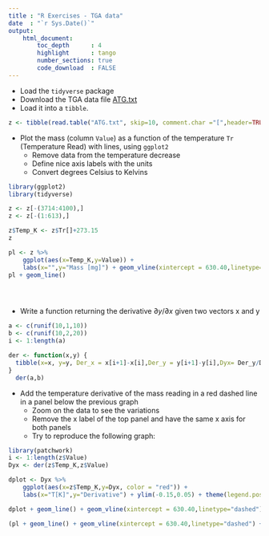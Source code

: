 ---
title : "R Exercises - TGA data"
date  : "`r Sys.Date()`"
output: 
    html_document:
        toc_depth      : 4
        highlight      : tango
        number_sections: true
        code_download  : FALSE
---

- Load the `tidyverse` package
- Download the TGA data file <a href="Data/ATG.txt" download target="_blank">ATG.txt</a>
- Load it into a `tibble`.

```{r include=TRUE, warning = FALSE, message=FALSE, cache=FALSE}
z <- tibble(read.table("ATG.txt", skip=10, comment.char ="[",header=TRUE, nrow=4088 ) )
```

- Plot the mass (column `Value`) as a function of the temperature `Tr` (Temperature Read) with lines, using `ggplot2`
    + Remove data from the temperature decrease
    + Define nice axis labels with the units
    + Convert degrees Celsius to Kelvins

```{r include=TRUE, warning = FALSE, message=FALSE, cache=FALSE}
library(ggplot2)
library(tidyverse)

z <- z[-(3714:4100),]
z <- z[-(1:613),]

z$Temp_K <- z$Tr[]+273.15
z

pl <- z %>%
    ggplot(aes(x=Temp_K,y=Value)) +
    labs(x="",y="Mass [mg]") + geom_vline(xintercept = 630.40,linetype="dashed") + theme(axis.text.x=element_blank()) 
pl + geom_line() 





```


- Write a function returning the derivative $\partial y/\partial x$ given two vectors x and y

```{r include=TRUE, warning = FALSE, message=FALSE, cache=FALSE}
a <- c(runif(10,1,10))  
b <- c(runif(10,2,20))
i <- 1:length(a)

der <- function(x,y) {
  tibble(x=x, y=y, Der_x = x[i+1]-x[i],Der_y = y[i+1]-y[i],Dyx= Der_y/Der_x)
}
  der(a,b)


```


- Add the temperature derivative of the mass reading in a red dashed line in a panel below the previous graph
    + Zoom on the data to see the variations
    + Remove the x label of the top panel and have the same x axis for both panels
    + Try to reproduce the following graph:

```{r include=TRUE, warning = FALSE, message=FALSE, cache=FALSE}

library(patchwork)
i <- 1:length(z$Value)
Dyx <- der(z$Temp_K,z$Value)

dplot <- Dyx %>% 
    ggplot(aes(x=z$Temp_K,y=Dyx, color = "red")) +
    labs(x="T[K]",y="Derivative") + ylim(-0.15,0.05) + theme(legend.position = "none") 

dplot + geom_line() + geom_vline(xintercept = 630.40,linetype="dashed") 

(pl + geom_line() + geom_vline(xintercept = 630.40,linetype="dashed") + theme(axis.text.x=element_blank()))/(dplot + geom_line() + geom_vline(xintercept = 630.40,linetype="dashed"))


```
